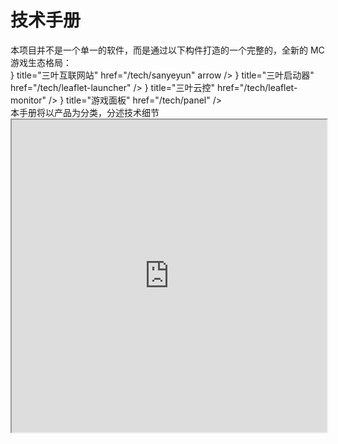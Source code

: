 
# 技术手册
<Callout type='info'>
本项目并不是一个单一的软件，而是通过以下构件打造的一个完整的，全新的 MC 游戏生态格局：
</Callout>
<br/>
<Cards.Card
  icon={<LuEarth />}
  title="三叶互联网站"
  href="/tech/sanyeyun"
  arrow
/>
<Cards>
  <Cards.Card
    icon={<FaGamepad />}
    title="三叶启动器"
    href="/tech/leaflet-launcher"
  />
  <Cards.Card
    icon={<TbServerBolt />}
    title="三叶云控"
    href="/tech/leaflet-monitor"
  />
  <Cards.Card
    icon={<TfiPanel />}
    title="游戏面板"
    href="/tech/panel"
  />
</Cards>
<br/>
本手册将以产品为分类，分述技术细节
<br/>
  <iframe
    src="https://codesandbox.io/p/sandbox/react-dev-forked-tdqk56"
    width="100%"
    height="500px"
    title="SWR-States"
  />